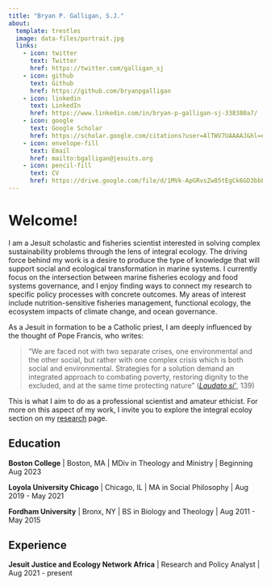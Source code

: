 ```yaml
---
title: "Bryan P. Galligan, S.J."
about:
  template: trestles
  image: data-files/portrait.jpg
  links:
    - icon: twitter
      text: Twitter
      href: https://twitter.com/galligan_sj
    - icon: github
      text: Github
      href: https://github.com/bryanpgalligan
    - icon: linkedin
      text: LinkedIn
      href: https://www.linkedin.com/in/bryan-p-galligan-sj-338380a7/
    - icon: google
      text: Google Scholar
      href: https://scholar.google.com/citations?user=AlTWV7UAAAAJ&hl=en
    - icon: envelope-fill
      text: Email
      href: mailto:bgalligan@jesuits.org
    - icon: pencil-fill
      text: CV
      href: https://drive.google.com/file/d/1MVk-ApGRvsZw85tEgCk6GD3bbECjxHl0/view?usp=sharing
---
```


# Welcome!

I am a Jesuit scholastic and fisheries scientist interested in solving complex sustainability problems through the lens of integral ecology. The driving force behind my work is a desire to produce the type of knowledge that will support social and ecological transformation in marine systems. I currently focus on the intersection between marine fisheries ecology and food systems governance, and I enjoy finding ways to connect my research to specific policy processes with concrete outcomes. My areas of interest include nutrition-sensitive fisheries management, functional ecology, the ecosystem impacts of climate change, and ocean governance.

As a Jesuit in formation to be a Catholic priest, I am deeply influenced by the thought of Pope Francis, who writes:

> "We are faced not with two separate crises, one environmental and the other social, but rather with one complex crisis which is both social and environmental. Strategies for a solution demand an integrated approach to combating poverty, restoring dignity to the excluded, and at the same time protecting nature" ([*Laudato si'*](https://www.vatican.va/content/francesco/en/encyclicals/documents/papa-francesco_20150524_enciclica-laudato-si.html), 139)

This is what I aim to do as a professional scientist and amateur ethicist. For more on this aspect of my work, I invite you to explore the integral ecoloy section on my [research](research.qmd) page.

## Education

**Boston College** | Boston, MA | MDiv in Theology and Ministry | Beginning Aug 2023

**Loyola University Chicago** | Chicago, IL | MA in Social Philosophy | Aug 2019 - May 2021

**Fordham University** | Bronx, NY | BS in Biology and Theology | Aug 2011 - May 2015

## Experience

**Jesuit Justice and Ecology Network Africa** | Research and Policy Analyst | Aug 2021 - present


